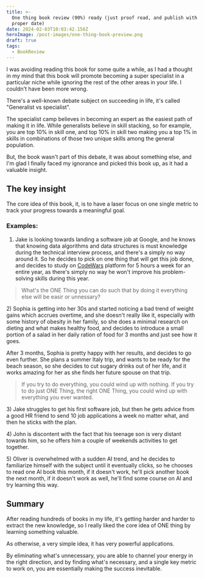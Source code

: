 ```yaml
---
title: >-
  One thing book review (90%) ready (just proof read, and publish with the
  proper date)
date: 2024-02-03T10:03:42.156Z
heroImage: /post-images/one-thing-book-preview.png
draft: true
tags:
  - BookReview
---
```


I was avoiding reading this book for some quite a while, as I had a thought in my mind that this book will promote becoming a super specialist in a particular niche while ignoring the rest of the other areas in your life. I couldn't have been more wrong.

There's a well-known debate subject on succeeding in life, it's called "Generalist vs specialist".

The specialist camp believes in becoming an expert as the easiest path of making it in life. While generalists believe in skill stacking, so for example, you are top 10% in skill one, and top 10% in skill two making you a top 1% in skills in combinations of those two unique skills among the general population.

But, the book wasn't part of this debate, it was about something else, and I'm glad I finally faced my ignorance and picked this book up, as it had a valuable insight.

## The key insight

The core idea of this book, it, is to have a laser focus on one single metric to track your progress towards a meaningful goal.

### Examples:

1. Jake is looking towards landing a software job at Google, and he knows that knowing data algorithms and data structures is must knowledge during the technical interview process, and there's a simply no way around it. So he decides to pick on one thing that will get this job done, and decides to study on [CodeWars](https://alex-code.com/post/2023-01-21-i-tried-codewars-for-30-days) platform for 5 hours a week for an entire year, as there's simply no way he won't improve his problem-solving skills during this year.

> What's the ONE Thing you can do such that by doing it everything else will be easir or unnessary?

2\) Sophia is getting into her 30s and started noticing a bad trend of weight gains which accrues overtime, and she doesn't really like it, especially with some history of obesity in her family, so she does a minimal research on dieting and what makes healthy food, and decides to introduce a small portion of a salad in her daily ration of food for 3 months and just see how it goes.

After 3 months, Sophia is pretty happy with her results, and decides to go even further. She plans a summer Italy trip, and wants to be ready for the beach season, so she decides to cut sugary drinks out of her life, and it works amazing for her as she finds her future spouse on that trip.

> If you try to do everything, you could wind up with nothing. If you try to do just ONE Thing, the right ONE Thing, you could wind up with everything you ever wanted.

3\) Jake struggles to get his first software job, but then he gets advice from a good HR friend to send 10 job applications a week no matter what, and then he sticks with the plan.

4\) John is discontent with the fact that his teenage son is very distant towards him, so he offers him a couple of weekends activities to get together.

5\) Oliver is overwhelmed with a sudden AI trend, and he decides to familiarize himself with the subject until it eventually clicks, so he chooses to read one AI book this month, if it doesn't work, he'll pick another book the next month, if it doesn't work as well, he'll find some course on AI and try learning this way.

## Summary

After reading hundreds of books in my life, it's getting harder and harder to extract the new knowledge, so I really liked the core idea of ONE thing by learning something valuable.

As otherwise, a very simple idea, it has very powerful applications.

By eliminating what's unnecessary, you are able to channel your energy in the right direction, and by finding what's necessary, and a single key metric to work on, you are essentially making the success inevitable.
